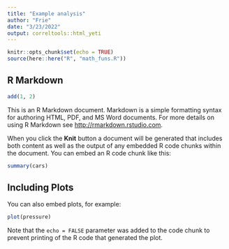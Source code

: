 ```yaml
---
title: "Example analysis"
author: "Frie"
date: "3/23/2022"
output: correltools::html_yeti
---
```


```r
knitr::opts_chunk$set(echo = TRUE)
source(here::here("R", "math_funs.R"))
```

## R Markdown
```r
add(1, 2)
```

This is an R Markdown document. Markdown is a simple formatting syntax for authoring HTML, PDF, and MS Word documents. For more details on using R Markdown see <http://rmarkdown.rstudio.com>.

When you click the **Knit** button a document will be generated that includes both content as well as the output of any embedded R code chunks within the document. You can embed an R code chunk like this:

```r
summary(cars)
```

## Including Plots

You can also embed plots, for example:

```r
plot(pressure)
```

Note that the `echo = FALSE` parameter was added to the code chunk to prevent printing of the R code that generated the plot.
